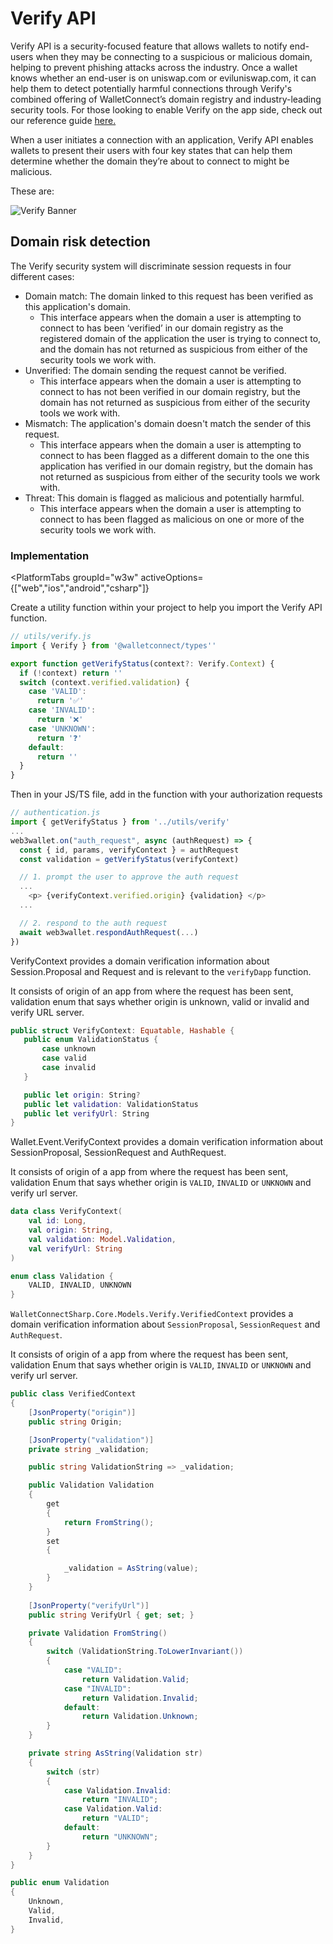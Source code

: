 
# Verify API

Verify API is a security-focused feature that allows wallets to notify end-users when they may be connecting to a suspicious or malicious domain, helping to prevent phishing attacks across the industry.
Once a wallet knows whether an end-user is on uniswap.com or eviluniswap.com, it can help them to detect potentially harmful connections through Verify's combined offering of WalletConnect’s domain registry and industry-leading security tools.
For those looking to enable Verify on the app side, check out our reference guide [here.](../cloud/verify)

When a user initiates a connection with an application, Verify API enables wallets to present their users with four key states that can help them determine whether the domain they’re about to connect to might be malicious. 

These are:

![Verify Banner](/img/verify-banner.png)

## Domain risk detection

The Verify security system will discriminate session requests in four different cases:

- Domain match: The domain linked to this request has been verified as this application's domain.
    - This interface appears when the domain a user is attempting to connect to has been ‘verified’ in our domain registry as the registered domain of the application the user is trying to connect to, and the domain has not returned as suspicious from either of the security tools we work with.
- Unverified: The domain sending the request cannot be verified.
    - This interface appears when the domain a user is attempting to connect to has not been verified in our domain registry, but the domain has not returned as suspicious from either of the security tools we work with.
- Mismatch: The application's domain doesn't match the sender of this request.
    - This interface appears when the domain a user is attempting to connect to has been flagged as a different domain to the one this application has verified in our domain registry, but the domain has not returned as suspicious from either of the security tools we work with.
- Threat: This domain is flagged as malicious and potentially harmful.
    - This interface appears when the domain a user is attempting to connect to has been flagged as malicious on one or more of the security tools we work with.

### Implementation

<PlatformTabs
	groupId="w3w"
	activeOptions={["web","ios","android","csharp"]}
>
<PlatformTabItem value="web">

Create a utility function within your project to help you import the Verify API function.

```javascript
// utils/verify.js
import { Verify } from '@walletconnect/types''

export function getVerifyStatus(context?: Verify.Context) {
  if (!context) return ''
  switch (context.verified.validation) {
    case 'VALID':
      return '✅'
    case 'INVALID':
      return '❌'
    case 'UNKNOWN':
      return '❓'
    default:
      return ''
  }
}
```

Then in your JS/TS file, add in the function with your authorization requests

```javascript
// authentication.js
import { getVerifyStatus } from '../utils/verify'
...
web3wallet.on("auth_request", async (authRequest) => {
  const { id, params, verifyContext } = authRequest
  const validation = getVerifyStatus(verifyContext)

  // 1. prompt the user to approve the auth request
  ...
    <p> {verifyContext.verified.origin} {validation} </p>
  ...

  // 2. respond to the auth request
  await web3wallet.respondAuthRequest(...)
})
```

</PlatformTabItem>
<PlatformTabItem value="ios">

VerifyContext provides a domain verification information about Session.Proposal and Request and is relevant to the `verifyDapp` function.

It consists of origin of an app from where the request has been sent, validation enum that says whether origin is unknown, valid or invalid and verify URL server.

```swift
public struct VerifyContext: Equatable, Hashable {
   public enum ValidationStatus {
       case unknown
       case valid
       case invalid
   }

   public let origin: String?
   public let validation: ValidationStatus
   public let verifyUrl: String
}
```

</PlatformTabItem>
<PlatformTabItem value="android">

Wallet.Event.VerifyContext provides a domain verification information about SessionProposal, SessionRequest and AuthRequest.

It consists of origin of a app from where the request has been sent, validation Enum that says whether origin is `VALID`, `INVALID` or `UNKNOWN` and verify url server.

```kotlin
data class VerifyContext(
    val id: Long,
    val origin: String,
    val validation: Model.Validation,
    val verifyUrl: String
)

enum class Validation {
    VALID, INVALID, UNKNOWN
}
```

</PlatformTabItem>
<PlatformTabItem value="csharp">

`WalletConnectSharp.Core.Models.Verify.VerifiedContext` provides a domain verification information about `SessionProposal`, `SessionRequest` and `AuthRequest`.

It consists of origin of a app from where the request has been sent, validation Enum that says whether origin is `VALID`, `INVALID` or `UNKNOWN` and verify url server.

```csharp
public class VerifiedContext
{
    [JsonProperty("origin")]
    public string Origin;

    [JsonProperty("validation")]
    private string _validation;

    public string ValidationString => _validation;

    public Validation Validation
    {
        get
        {
            return FromString();
        }
        set
        {

            _validation = AsString(value);
        }
    }
    
    [JsonProperty("verifyUrl")]
    public string VerifyUrl { get; set; }

    private Validation FromString()
    {
        switch (ValidationString.ToLowerInvariant())
        {
            case "VALID":
                return Validation.Valid;
            case "INVALID":
                return Validation.Invalid;
            default:
                return Validation.Unknown;
        }
    }

    private string AsString(Validation str)
    {
        switch (str)
        {
            case Validation.Invalid:
                return "INVALID";
            case Validation.Valid:
                return "VALID";
            default:
                return "UNKNOWN";
        }
    }
}

public enum Validation
{
    Unknown,
    Valid,
    Invalid,
}
```

</PlatformTabItem>
</PlatformTabs>
